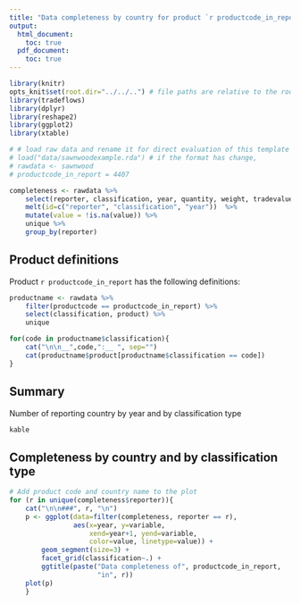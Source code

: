 ```yaml
---
title: "Data completeness by country for product `r productcode_in_report` "
output:
  html_document:
    toc: true
  pdf_document:
    toc: true
---
```


```r
library(knitr)
opts_knit$set(root.dir="../../..") # file paths are relative to the root of the project directory
library(tradeflows)
library(dplyr)
library(reshape2)
library(ggplot2)
library(xtable)
``` 


```r
# # load raw data and rename it for direct evaluation of this template in RSTUDIO
# load("data/sawnwoodexample.rda") # if the format has change,
# rawdata <- sawnwood
# productcode_in_report = 4407
```


```r
completeness <- rawdata %>% 
    select(reporter, classification, year, quantity, weight, tradevalue) %>%
    melt(id=c("reporter", "classification", "year"))  %>%
    mutate(value = !is.na(value)) %>%
    unique %>%
    group_by(reporter)
```


## Product definitions
Product `r productcode_in_report` has the following definitions:
```r
productname <- rawdata %>% 
    filter(productcode == productcode_in_report) %>%
    select(classification, product) %>%
    unique

for(code in productname$classification){
    cat("\n\n__",code,":__ ", sep="")
    cat(productname$product[productname$classification == code])
}
```

## Summary
Number of reporting country by year and by classification type
```r

kable
```


## Completeness by country and by classification type 
```r
# Add product code and country name to the plot
for (r in unique(completeness$reporter)){
    cat("\n\n###", r, "\n")
    p <- ggplot(data=filter(completeness, reporter == r), 
                aes(x=year, y=variable, 
                    xend=year+1, yend=variable, 
                    color=value, linetype=value)) +
        geom_segment(size=3) + 
        facet_grid(classification~.) +
        ggtitle(paste("Data completeness of", productcode_in_report,
                      "in", r))
    plot(p)
    }
``` 



